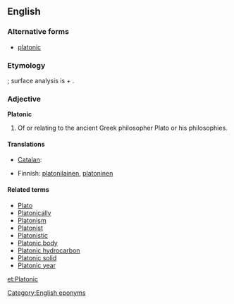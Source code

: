 {{also|platonic}}
==English==
===Alternative forms===
* [[platonic]]

===Etymology===
{{etyl|la}} {{term|platonicus|lang=la}}; surface analysis is {{term|Plato|lang=la}} + {{term|-n-||(intervocalic)|lang=en}} {{suffix||ic|t2=relating to}}.

===Adjective===
'''Platonic'''

# Of or relating to the ancient Greek philosopher Plato or his philosophies.

====Translations====
{{trans-top|related to Plato}}
* [[Catalan]]: {{t|ca|platònic}}
{{trans-mid}}
* Finnish: [[platonilainen]], [[platoninen]]
{{trans-bottom}}

====Related terms====
* [[Plato]]
* [[Platonically]]
* [[Platonism]]
* [[Platonist]]
* [[Platonistic]]
* [[Platonic body]]
* [[Platonic hydrocarbon]]
* [[Platonic solid]]
* [[Platonic year]]

[[Category:English eponyms]]

[[et:Platonic]]